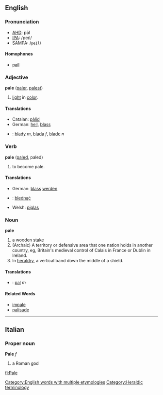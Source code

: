 ==English==
===Pronunciation===
*[[w:AHD|AHD]]: pāl
*[[w:IPA|IPA]]: /peɪl/
*[[w:SAMPA|SAMPA]]: /<tt>peIl</tt>/

====Homophones====
*[[pail]]

===Adjective===
'''pale''' ([[paler]], [[palest]])

# [[light]] in [[color]].

====Translations====
*Catalan: [[pàlid]]
*German: [[hell]], [[blass]]
*{{pl}}: [[blady]] ''m'', [[blada]] ''f'', [[blade]] ''n''

===Verb===
'''pale''' ([[paled]], paled)

# to become pale.

====Translations====
*German: [[blass]] [[werden]]
*{{pl}}: [[blednąć]]
*Welsh: [[piglas]]

===Noun===
'''pale'''

#a wooden [[stake]]
#(Archaic) A territory or defensive area that one nation holds in another country, eg, Britain's medieval control of Calais in France or Dublin in Ireland.
# In [[heraldry]], a vertical band down the middle of a shield.

====Translations====
*{{pl}}: [[pal]] ''m''

====Related Words====
*[[impale]]
*[[palisade]]
----

==Italian==
===Proper noun===
'''Pale''' ''f''

# a Roman god

[[Category:English words with multiple etymologies]]
[[Category:Heraldic terminology]]

[[fi:Pale]]